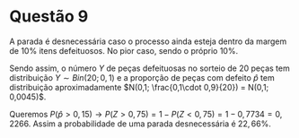 # Questão 9

A parada é desnecessária caso o processo ainda esteja dentro da margem de $10\%$ itens defeituosos. No pior caso, sendo o próprio $10\%$.

Sendo assim, o número $Y$ de peças defeituosas no sorteio de 20 peças tem distribuição $Y \sim Bin(20; 0,1)$ e a proporção de peças com defeito $\hat{p}$ tem distribuição aproximadamente $N(0,1; \frac{0,1\cdot 0,9}{20}) = N(0,1; 0,0045)$.

Queremos $P(\hat{p} > 0,15) \rightarrow P(Z > 0,75) = 1 - P(Z < 0,75) = 1 - 0,7734 = 0,2266$. Assim a probabilidade de uma parada desnecessária é $22,66\%$.